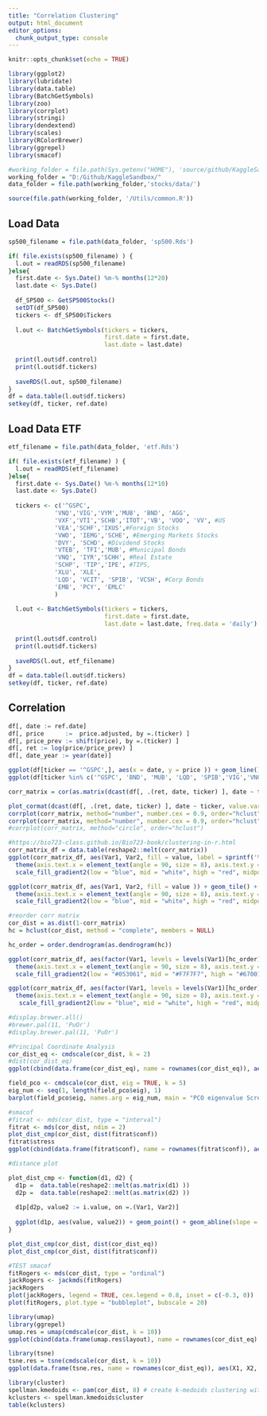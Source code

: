 ---
title: "Correlation Clustering"
output: html_document
editor_options: 
  chunk_output_type: console
---

```{r setup, include=FALSE}
knitr::opts_chunk$set(echo = TRUE)

library(ggplot2)
library(lubridate)
library(data.table)
library(BatchGetSymbols)
library(zoo)
library(corrplot)
library(stringi)
library(dendextend)
library(scales)
library(RColorBrewer)
library(ggrepel)
library(smacof)

#working_folder = file.path(Sys.getenv("HOME"), 'source/github/KaggleSandbox/')
working_folder = "D:/Github/KaggleSandbox/"
data_folder = file.path(working_folder,'stocks/data/')

source(file.path(working_folder, '/Utils/common.R'))

```

## Load Data
```{r load_data, include=FALSE}
sp500_filename = file.path(data_folder, 'sp500.Rds')

if( file.exists(sp500_filename) ) {
  l.out = readRDS(sp500_filename)
}else{
  first.date <- Sys.Date() %m-% months(12*20)
  last.date <- Sys.Date()
  
  df_SP500 <- GetSP500Stocks()
  setDT(df_SP500)
  tickers <- df_SP500$Tickers
  
  l.out <- BatchGetSymbols(tickers = tickers,
                           first.date = first.date,
                           last.date = last.date)
  
  print(l.out$df.control)
  print(l.out$df.tickers)
  
  saveRDS(l.out, sp500_filename)
}
df = data.table(l.out$df.tickers)
setkey(df, ticker, ref.date)
```

## Load Data ETF
```{r load_data_etf, include=FALSE}
etf_filename = file.path(data_folder, 'etf.Rds')

if( file.exists(etf_filename) ) {
  l.out = readRDS(etf_filename)
}else{
  first.date <- Sys.Date() %m-% months(12*10)
  last.date <- Sys.Date()
  
  tickers <- c('^GSPC',
             'VNQ','VIG','VYM','MUB', 'BND', 'AGG', 
             'VXF','VTI','SCHB','ITOT','VB', 'VOO', 'VV', #US
             'VEA','SCHF','IXUS',#Foreign Stocks
             'VWO', 'IEMG','SCHE', #Emerging Markets Stocks
             'DVY', 'SCHD', #Dividend Stocks
             'VTEB', 'TFI','MUB', #Municipal Bonds
             'VNQ', 'IYR','SCHH', #Real Estate
             'SCHP', 'TIP','IPE', #TIPS,
             'XLU', 'XLE',
             'LQD', 'VCIT', 'SPIB', 'VCSH', #Corp Bonds
             'EMB', 'PCY', 'EMLC' 
             )
  
  l.out <- BatchGetSymbols(tickers = tickers,
                           first.date = first.date,
                           last.date = last.date, freq.data = 'daily')
  
  print(l.out$df.control)
  print(l.out$df.tickers)
  
  saveRDS(l.out, etf_filename)
}
df = data.table(l.out$df.tickers)
setkey(df, ticker, ref.date)
```

## Correlation
```{r correlation, include=FALSE}

df[, date := ref.date]
df[, price      :=  price.adjusted, by =.(ticker) ]
df[, price_prev := shift(price), by =.(ticker) ]
df[, ret := log(price/price_prev) ]
df[, date_year := year(date)]

ggplot(df[ticker == '^GSPC',], aes(x = date, y = price )) + geom_line()
ggplot(df[ticker %in% c('^GSPC', 'BND', 'MUB', 'LQD', 'SPIB','VIG','VNQ', 'XLU', 'VCSH') ,], aes(x = date, y = price )) + geom_line() + facet_wrap(~ticker, scales = 'free')

corr_matrix = cor(as.matrix(dcast(df[, .(ret, date, ticker) ], date ~ ticker, value.var = 'ret', fun.aggregate = mean)[,-1]), method  = "spearman", use="pairwise.complete.obs")

plot_cormat(dcast(df[, .(ret, date, ticker) ], date ~ ticker, value.var = 'ret', fun.aggregate = mean)[,-1])
corrplot(corr_matrix, method="number", number.cex = 0.9, order="hclust")
corrplot(corr_matrix, method="number", number.cex = 0.9, order="hclust", hclust.method = "complete")
#corrplot(corr_matrix, method="circle", order="hclust")

#https://bio723-class.github.io/Bio723-book/clustering-in-r.html
corr_matrix_df = data.table(reshape2::melt(corr_matrix))
ggplot(corr_matrix_df, aes(Var1, Var2, fill = value, label = sprintf('%.2f', value) )) + geom_tile() + geom_text() + 
  theme(axis.text.x = element_text(angle = 90, size = 8), axis.text.y = element_text(size = 8), axis.title.x = element_blank(), axis.title.y = element_blank()) + 
  scale_fill_gradient2(low = "blue", mid = "white", high = "red", midpoint = 0)

ggplot(corr_matrix_df, aes(Var1, Var2, fill = value )) + geom_tile() + 
  theme(axis.text.x = element_text(angle = 90, size = 8), axis.text.y = element_text(size = 8), axis.title.x = element_blank(), axis.title.y = element_blank()) + 
  scale_fill_gradient2(low = "blue", mid = "white", high = "red", midpoint = 0)

#reorder corr matrix
cor_dist = as.dist(1-corr_matrix)
hc = hclust(cor_dist, method = "complete", members = NULL)

hc_order = order.dendrogram(as.dendrogram(hc))

ggplot(corr_matrix_df, aes(factor(Var1, levels = levels(Var1)[hc_order]), factor(Var2, levels = rev(levels(Var2)[hc_order]) ), fill = value, label = sprintf('%.2f', value) )) + geom_tile() + geom_text() + 
  theme(axis.text.x = element_text(angle = 90, size = 8), axis.text.y = element_text(size = 8), axis.title.x = element_blank(), axis.title.y = element_blank()) + 
  scale_fill_gradient2(low = "#053061", mid = "#F7F7F7", high = "#67001F", midpoint = 0) + scale_x_discrete(position = "top") 

ggplot(corr_matrix_df, aes(factor(Var1, levels = levels(Var1)[hc_order]), factor(Var2, levels = rev(levels(Var2)[hc_order]) ), fill = value, label = sprintf('%.2f', value) )) + geom_tile() + geom_text() + 
  theme(axis.text.x = element_text(angle = 90, size = 8), axis.text.y = element_text(size = 8), axis.title.x = element_blank(), axis.title.y = element_blank()) + 
   scale_fill_gradient2(low = "blue", mid = "white", high = "red", midpoint = 0) + scale_x_discrete(position = "top")

#display.brewer.all()
#brewer.pal(11, 'PuOr')
#display.brewer.pal(11, 'PuOr')

#Principal Coordinate Analysis
cor_dist_eq <- cmdscale(cor_dist, k = 2)
#dist(cor_dist_eq)
ggplot(cbind(data.frame(cor_dist_eq), name = rownames(cor_dist_eq)), aes(X1, X2, label = name)) + geom_point() +  geom_text_repel()

field_pco <- cmdscale(cor_dist, eig = TRUE, k = 5)
eig_num <- seq(1, length(field_pco$eig), 1)
barplot(field_pco$eig, names.arg = eig_num, main = "PCO eigenvalue Scree plot")

#smacof
#fitrat <- mds(cor_dist, type = "interval")
fitrat <- mds(cor_dist, ndim = 2)
plot_dist_cmp(cor_dist, dist(fitrat$conf))
fitrat$stress
ggplot(cbind(data.frame(fitrat$conf), name = rownames(fitrat$conf)), aes(D1, D2, label = name)) + geom_point() +  geom_text_repel()

#distance plot

plot_dist_cmp <- function(d1, d2) {
  d1p =  data.table(reshape2::melt(as.matrix(d1) ))
  d2p =  data.table(reshape2::melt(as.matrix(d2) ))
  
  d1p[d2p, value2 := i.value, on =.(Var1, Var2)]
  
  ggplot(d1p, aes(value, value2)) + geom_point() + geom_abline(slope = 1, color = 'red')
}

plot_dist_cmp(cor_dist, dist(cor_dist_eq))
plot_dist_cmp(cor_dist, dist(fitrat$conf))

#TEST smacof
fitRogers <- mds(cor_dist, type = "ordinal")
jackRogers <- jackmds(fitRogers)
jackRogers
plot(jackRogers, legend = TRUE, cex.legend = 0.8, inset = c(-0.3, 0))
plot(fitRogers, plot.type = "bubbleplot", bubscale = 20)

library(umap)
library(ggrepel)
umap.res = umap(cmdscale(cor_dist, k = 10))
ggplot(cbind(data.frame(umap.res$layout), name = rownames(cor_dist_eq) ), aes(X1, X2, label = name)) + geom_point() +  geom_text_repel()

library(tsne)
tsne.res = tsne(cmdscale(cor_dist, k = 10))
ggplot(data.frame(tsne.res, name = rownames(cor_dist_eq)), aes(X1, X2, label = name)) + geom_point(aes(X1, X2)) + geom_text_repel()

library(cluster)
spellman.kmedoids <- pam(cor_dist, 8) # create k-medoids clustering with 8 clusters
kclusters <- spellman.kmedoids$cluster
table(kclusters)

```